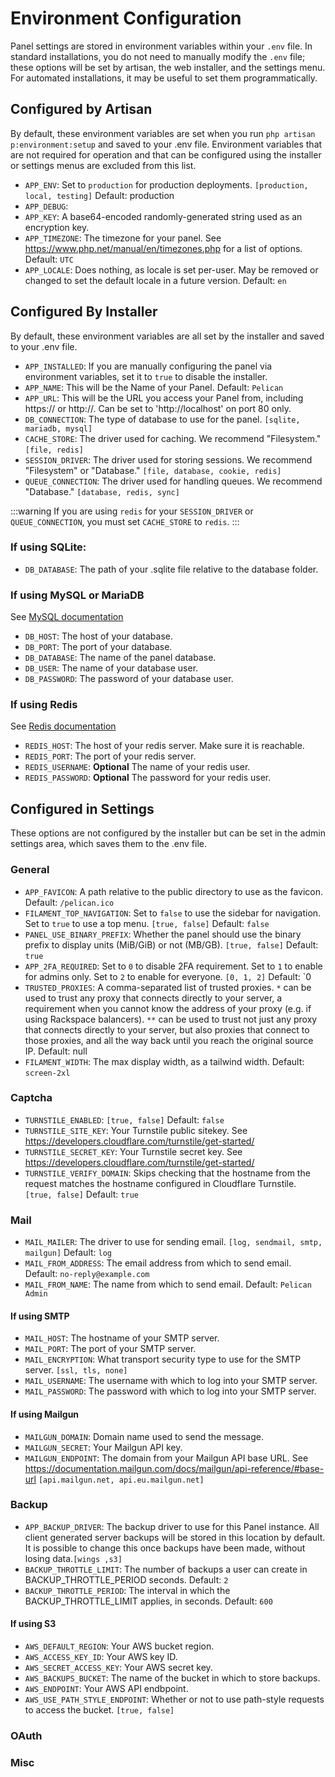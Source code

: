 # Environment Configuration
Panel settings are stored in environment variables within your `.env` file. In standard installations, you do not need to manually modify the `.env` file; these options will be set by artisan, the web installer, and the settings menu. For automated installations, it may be useful to set them programmatically. 

## Configured by Artisan
By default, these environment variables are set when you run `php artisan p:environment:setup` and saved to your .env file. Environment variables that are not required for operation and that can be configured using the installer or settings menus are excluded from this list.

- `APP_ENV`: Set to `production` for production deployments. `[production, local, testing]` Default: production
- `APP_DEBUG`: 
- `APP_KEY`: A base64-encoded randomly-generated string used as an encryption key.
- `APP_TIMEZONE`: The timezone for your panel. See https://www.php.net/manual/en/timezones.php for a list of options. Default: `UTC`
- `APP_LOCALE`: Does nothing, as locale is set per-user. May be removed or changed to set the default locale in a future version. Default: `en`


## Configured By Installer
By default, these environment variables are all set by the installer and saved to your .env file.

- `APP_INSTALLED`: If you are manually configuring the panel via environment variables, set it to `true` to disable the installer.
- `APP_NAME`: This will be the Name of your Panel. Default: `Pelican`
- `APP_URL`: This will be the URL you access your Panel from, including https:// or http://. Can be set to 'http://localhost' on port 80 only.
- `DB_CONNECTION`: The type of database to use for the panel. `[sqlite, mariadb, mysql]`
- `CACHE_STORE`: The driver used for caching. We recommend "Filesystem." `[file, redis]`
- `SESSION_DRIVER`: The driver used for storing sessions. We recommend "Filesystem" or "Database." `[file, database, cookie, redis]`
- `QUEUE_CONNECTION`: The driver used for handling queues. We recommend "Database." `[database, redis, sync]`

:::warning
    If you are using `redis` for your `SESSION_DRIVER` or `QUEUE_CONNECTION`, you must set `CACHE_STORE` to `redis`.
:::

### If using SQLite:
- `DB_DATABASE`: The path of your .sqlite file relative to the database folder.

### If using MySQL or MariaDB
See [MySQL documentation](/docs/panel/advanced/redis)
- `DB_HOST`: The host of your database.
- `DB_PORT`: The port of your database.
- `DB_DATABASE`: The name of the panel database.
- `DB_USER`: The name of your database user.
- `DB_PASSWORD`: The password of your database user.

### If using Redis
See [Redis documentation](/docs/panel/advanced/redis)
- `REDIS_HOST`: The host of your redis server. Make sure it is reachable.
- `REDIS_PORT`: The port of your redis server.
- `REDIS_USERNAME`: **Optional** The name of your redis user.
- `REDIS_PASSWORD`: **Optional** The password for your redis user.

## Configured in Settings
These options are not configured by the installer but can be set in the admin settings area, which saves them to the .env file.

### General
- `APP_FAVICON`: A path relative to the public directory to use as the favicon. Default: `/pelican.ico`
- `FILAMENT_TOP_NAVIGATION`: Set to `false` to use the sidebar for navigation. Set to `true` to use a top menu. `[true, false]` Default: `false`
- `PANEL_USE_BINARY_PREFIX`: Whether the panel should use the binary prefix to display units (MiB/GiB) or not (MB/GB). `[true, false]` Default: `true`
- `APP_2FA_REQUIRED`: Set to `0` to disable 2FA requirement. Set to `1` to enable for admins only. Set to `2` to enable for everyone. `[0, 1, 2]` Default: `0
- `TRUSTED_PROXIES`: A comma-separated list of trusted proxies. `*` can be used to trust any proxy that connects directly to your server, a requirement when you cannot know the address of your proxy (e.g. if using Rackspace balancers). `**` can be used to trust not just any proxy that connects directly to your server, but also proxies that connect to those proxies, and all the way back until you reach the original source IP. Default: null
- `FILAMENT_WIDTH`: The max display width, as a tailwind width. Default: `screen-2xl`

### Captcha
- `TURNSTILE_ENABLED`: `[true, false]` Default: `false`
- `TURNSTILE_SITE_KEY`: Your Turnstile public sitekey. See https://developers.cloudflare.com/turnstile/get-started/
- `TURNSTILE_SECRET_KEY`: Your Turnstile secret key. See https://developers.cloudflare.com/turnstile/get-started/
- `TURNSTILE_VERIFY_DOMAIN`: Skips checking that the hostname from the request matches the hostname configured in Cloudflare Turnstile. `[true, false]` Default: `true`

### Mail
- `MAIL_MAILER`: The driver to use for sending email. `[log, sendmail, smtp, mailgun]` Default: `log`
- `MAIL_FROM_ADDRESS`: The email address from which to send email. Default: `no-reply@example.com`
- `MAIL_FROM_NAME`: The name from which to send email. Default: `Pelican Admin`

#### If using SMTP
- `MAIL_HOST`: The hostname of your SMTP server. 
- `MAIL_PORT`: The port of your SMTP server.
- `MAIL_ENCRYPTION`: What transport security type to use for the SMTP server. `[ssl, tls, none]`
- `MAIL_USERNAME`: The username with which to log into your SMTP server.
- `MAIL_PASSWORD`: The password with which to log into your SMTP server.

#### If using Mailgun
- `MAILGUN_DOMAIN`: Domain name used to send the message.
- `MAILGUN_SECRET`: Your Mailgun API key.
- `MAILGUN_ENDPOINT`: The domain from your Mailgun API base URL. See https://documentation.mailgun.com/docs/mailgun/api-reference/#base-url `[api.mailgun.net, api.eu.mailgun.net]`

### Backup
- `APP_BACKUP_DRIVER`: The backup driver to use for this Panel instance. All client generated server backups will be stored in this location by default. It is possible to change this once backups have been made, without losing data.`[wings ,s3]`
- `BACKUP_THROTTLE_LIMIT`: The number of backups a user can create in BACKUP_THROTTLE_PERIOD seconds. Default: `2`
- `BACKUP_THROTTLE_PERIOD`: The interval in which the BACKUP_THROTTLE_LIMIT applies, in seconds. Default: `600`

#### If using S3
- `AWS_DEFAULT_REGION`: Your AWS bucket region. 
- `AWS_ACCESS_KEY_ID`: Your AWS key ID.
- `AWS_SECRET_ACCESS_KEY`: Your AWS secret key.
- `AWS_BACKUPS_BUCKET`: The name of the bucket in which to store backups. 
- `AWS_ENDPOINT`: Your AWS API endbpoint.
- `AWS_USE_PATH_STYLE_ENDPOINT`: Whether or not to use path-style requests to access the bucket. `[true, false]`

### OAuth

### Misc 